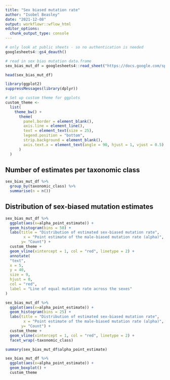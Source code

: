 ```yaml
---
title: "Sex biased mutation rate"
author: "Isobel Beasley"
date: "2021-12-08"
output: workflowr::wflow_html
editor_options:
  chunk_output_type: console
---
```


```r
# only look at public sheets - so no authentication is needed
googlesheets4::gs4_deauth()

# read in sex bias mutation data.frame
sex_bias_mut_df = googlesheets4::read_sheet("https://docs.google.com/spreadsheets/d/10ZVgeGlDpEnPG-4zLLrSBQjF7p2_9hzzIMPuIRuvogg/edit#gid=537547888", range = "Alpha Estimates (each row is a single estimate)")

head(sex_bias_mut_df)

library(ggplot2)
suppressMessages(library(dplyr))

# Set up custom theme for ggplots
custom_theme <-
  list(
    theme_bw() +
      theme(
        panel.border = element_blank(),
        axis.line = element_line(),
        text = element_text(size = 25),
        legend.position = "bottom",
        strip.background = element_blank(),
        axis.text.x = element_text(angle = 90, hjust = 1, vjust = 0.5)
      )
  )

```

## Number of estimates per taxonomic class

```r

sex_bias_mut_df %>% 
  group_by(taxonomic_class) %>% 
  summarise(n = n())

```

## Distribution of sex-biased mutation estimates

```r

sex_bias_mut_df %>% 
  ggplot(aes(x=alpha_point_estimate)) + 
  geom_histogram(bins = 50) + 
  labs(title = "Distribution of estimated sex-biased mutation rate",
        x = "Point estimate of the male-biased mutation rate (alpha)",
       y= "Count") + 
  custom_theme + 
  geom_vline(xintercept = 1, col = "red", linetype = 2) + 
  annotate(
  "text",
  x = 5,
  y = 40,
  size = 9,
  hjust = 0,
  col = "red", 
  label = "Line of equal mutation rate across the sexes"
)

sex_bias_mut_df %>% 
  ggplot(aes(x=alpha_point_estimate)) + 
  geom_histogram(bins = 25) + 
  labs(title = "Distribution of estimated sex-biased mutation rate",
        x = "Point estimate of the male-biased mutation rate (alpha)",
       y= "Count") + 
  custom_theme + 
  geom_vline(xintercept = 1, col = "red", linetype = 2) + 
  facet_wrap(~taxonomic_class)

summary(sex_bias_mut_df$alpha_point_estimate)

sex_bias_mut_df %>% 
  ggplot(aes(x=alpha_point_estimate)) +
  geom_boxplot() + 
  custom_theme

```